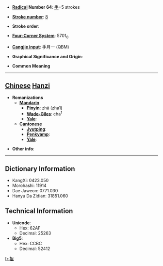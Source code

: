 * '''[[Wiktionary:Chinese radical index| Radical]] Number 64''': [[Wiktionary:Chinese radical index 手|手]]+5 strokes

* '''[[Wiktionary:Chinese total strokes index|Stroke number]]''': [[Wiktionary:Chinese total strokes index 8|8]]

* '''Stroke order''': 

* '''[[Wiktionary:Chinese four corner index|Four-Corner System]]''': 5701<sub>0</sub>

* '''[[Wiktionary:Chinese Cangjie index|Cangjie input]]''': 手月一 (QBM)

* '''Graphical Significance and Origin''': 

* '''Common Meaning'''

----

== [[Chinese]] [[Hanzi]] ==

* '''Romanizations'''
** '''[[Mandarin]]'''
*** '''[[Pinyin]]''': zhā (zha1)
*** '''[[Wade-Giles]]''': cha<sup>1</sup>
*** '''[[Yale]]''': 
** '''[[Cantonese]]'''
*** '''[[Jyutping]]''':
*** '''[[Penkyamp]]''': 
*** '''[[Yale]]''': 

* '''Other info''': 

----

== Dictionary Information ==

* KangXi: 0423.050
* Morohashi: 11914
* Dae Jaweon: 0771.030
* Hanyu Da Zidian: 31851.060

== Technical Information ==

* '''Unicode''':
** Hex: 62AF
** Decimal: 25263
* '''Big5''':
** Hex: CCBC
** Decimal: 52412

[[fr:抯]]